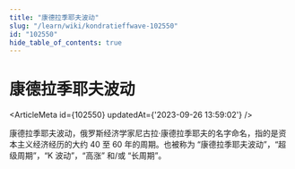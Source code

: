 ```yaml
---
title: "康德拉季耶夫波动"
slug: "/learn/wiki/kondratieffwave-102550"
id: "102550"
hide_table_of_contents: true
---
```



# 康德拉季耶夫波动

<ArticleMeta id={102550} updatedAt={'2023-09-26 13:59:02'} />
<div className='border-solid border-b border-t-0 my-4 border-[var(--ifm-color-gray-300)]' />

康德拉季耶夫波动，俄罗斯经济学家尼古拉·康德拉季耶夫的名字命名，指的是资本主义经济经历的大约 40 至 60 年的周期。也被称为 “康德拉季耶夫波动”，“超级周期”，“K 波动”，“高涨” 和/或 “长周期”。

